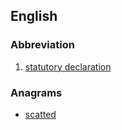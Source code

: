 ==English==

===Abbreviation===
{{rfc-header|Abbreviation}}
{{head|en|abbreviation}}

# [[statutory declaration]]

===Anagrams===
* [[scatted#English|scatted]]